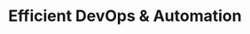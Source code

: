 ---
title: "Efficient DevOps & Automation"
slug: "Efficient DevOps & Automation"
image: "$lib/images/services/data3.svg"
description: "Optimize your code to minimize server costs and unlock peak infrastructure performance."
---